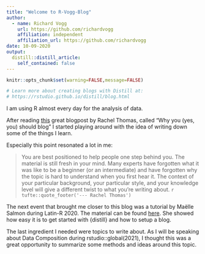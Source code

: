 ```yaml
---
title: "Welcome to R-Vogg-Blog"
author:
  - name: Richard Vogg
    url: https://github.com/richardvogg
    affiliation: independent
    affiliation_url: https://github.com/richardvogg
date: 10-09-2020
output:
  distill::distill_article:
    self_contained: false
---
```


```r
knitr::opts_chunk$set(warning=FALSE,message=FALSE)

# Learn more about creating blogs with Distill at:
# https://rstudio.github.io/distill/blog.html

```


I am using R almost every day for the analysis of data.

After reading [this](https://medium.com/@racheltho/why-you-yes-you-should-blog-7d2544ac1045) great blogpost by Rachel Thomas, called "Why you (yes, you) should blog" I started playing around with the idea of writing down some of the things I learn.

Especially this point resonated a lot in me:

> You are best positioned to help people one step behind you. The material is still fresh in your mind. Many experts have forgotten what it was like to be a beginner (or an intermediate) and have forgotten why the topic is hard to understand when you first hear it. The context of your particular background, your particular style, and your knowledge level will give a different twist to what you’re writing about.
> `r tufte::quote_footer('--- Rachel Thomas')`

The next event that brought me closer to this blog was a tutorial by Maëlle Salmon during Latin-R 2020. The material can be found [here](https://bloguearrr.netlify.app/intro/starters/). She showed how easy it is to get started with {distill} and how to setup a blog.

The last ingredient I needed were topics to write about. As I will be speaking about Data Composition during rstudio::global(2021), I thought this was a great opportunity to summarize some methods and ideas around this topic.